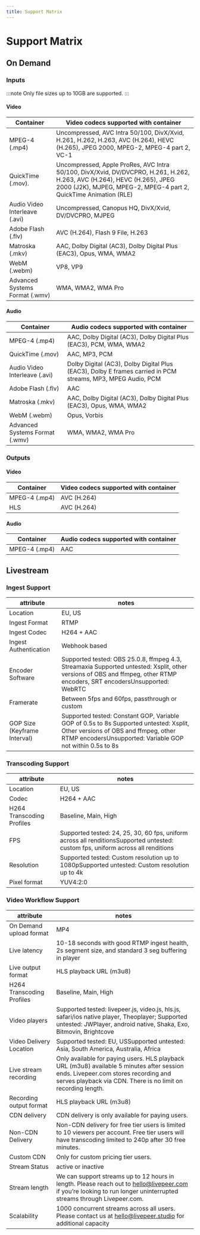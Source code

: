 ```yaml
---
title: Support Matrix
---
```


# Support Matrix

## On Demand

### Inputs

:::note
Only file sizes up to 10GB are supported.
:::

#### Video
|Container                     | Video codecs supported with container  |
|--|--|
| MPEG-4 (.mp4)                | Uncompressed, AVC Intra 50/100, DivX/Xvid, H.261, H.262, H.263, AVC (H.264), HEVC (H.265), JPEG 2000, MPEG-2, MPEG-4 part 2, VC-1   |
|QuickTime (.mov).             |Uncompressed, Apple ProRes, AVC Intra 50/100, DivX/Xvid, DV/DVCPRO, H.261, H.262, H.263, AVC (H.264), HEVC (H.265), JPEG 2000 (J2K), MJPEG, MPEG-2, MPEG-4 part 2, QuickTime Animation (RLE)|
|Audio Video Interleave (.avi)| Uncompressed, Canopus HQ, DivX/Xvid, DV/DVCPRO, MJPEG|
|Adobe Flash (.flv)            | AVC (H.264), Flash 9 File, H.263|
|Matroska (.mkv)               |AAC, Dolby Digital (AC3), Dolby Digital Plus (EAC3), Opus, WMA, WMA2|
|WebM (.webm)                  | VP8, VP9|
|Advanced Systems Format (.wmv)|WMA, WMA2, WMA Pro|

#### Audio

| Container | Audio codecs supported with container |
| --------- | ------------------------------------- |
| MPEG-4 (.mp4)      | AAC, Dolby Digital (AC3), Dolby Digital Plus (EAC3), PCM, WMA, WMA2|
| QuickTime (.mov)   | AAC, MP3, PCM                |
| Audio Video Interleave (.avi)   | Dolby Digital (AC3), Dolby Digital Plus (EAC3), Dolby E frames carried in PCM streams, MP3, MPEG Audio, PCM|
| Adobe Flash (.flv)    | AAC |
| Matroska (.mkv)    | AAC, Dolby Digital (AC3), Dolby Digital Plus (EAC3), Opus, WMA, WMA2                                  |
| WebM (.webm)   | Opus, Vorbis|
| Advanced Systems Format (.wmv)   | WMA, WMA2, WMA Pro   |

### Outputs

#### Video

| Container                    | Video codecs supported with container  |                                                                                                                                                        
| ---------------------------- | -------------------------------------- |
| MPEG-4 (.mp4)                | AVC (H.264)                            |                                                                                                                                                                      |
| HLS                          | AVC (H.264)                            |

#### Audio

| Container     | Audio codecs supported with container |
| ------------- | ------------------------------------- |
| MPEG-4 (.mp4) | AAC                                   |

## Livestream

### Ingest Support

| attribute                    | notes                                                                                                                                                                                      |
| ---------------------------- | ------------------------------------------------------------------------------------------------------------------------------------------------------------------------------------------ |
| Location                     | EU, US                                                                                                                                                                                     |
| Ingest Format                | RTMP                                                                                                                                                                                       |
| Ingest Codec                 | H264 + AAC                                                                                                                                                                                 |
| Ingest Authentication        | Webhook based                                                                                                                                                                              |
| Encoder Software             | Supported tested: OBS 25.0.8, ffmpeg 4.3, Streamaxia Supported untested: Xsplit, other versions of OBS and ffmpeg, other RTMP encoders, SRT encodersUnsupported: WebRTC                     |
| Framerate                    | Between 5fps and 60fps, passthrough or custom                                                                                                                                              |
| GOP Size (Keyframe Interval) | Supported tested: Constant GOP, Variable GOP of 0.5s to 8s Supported untested: Xsplit, Other versions of OBS and ffmpeg, other RTMP encodersUnsupported: Variable GOP not within 0.5s to 8s |

### Transcoding Support

| attribute                 | notes                                                                                                                            |
| ------------------------- | -------------------------------------------------------------------------------------------------------------------------------- |
| Location                  | EU, US                                                                                                                           |
| Codec                     | H264 + AAC                                                                                                                       |
| H264 Transcoding Profiles | Baseline, Main, High                                                                                                             |
| FPS                       | Supported tested: 24, 25, 30, 60 fps, uniform across all renditionsSupported untested: custom fps, uniform across all renditions |
| Resolution                | Supported tested: Custom resolution up to 1080pSupported untested: Custom resolution up to 4k                                    |
| Pixel format              | YUV4:2:0                                                                                                                         |

### Video Workflow Support

| attribute                 | notes                                                                                                                                                                                              |
| ------------------------- | -------------------------------------------------------------------------------------------------------------------------------------------------------------------------------------------------- |
| On Demand upload format | MP4
| Live latency                   | 10-18 seconds with good RTMP ingest health, 2s segment size, and standard 3 seg buffering in player                                                                                                |
| Live output format        | HLS playback URL (m3u8)                                                                                                                                                                            |
| H264 Transcoding Profiles | Baseline, Main, High                                                                                                                                                                               |
| Video players             | Supported tested: livepeer.js, video.js, hls.js, safari/ios native player, Theoplayer; Supported untested: JWPlayer, android native, Shaka, Exo, Bitmovin, Brightcove                                             |
| Video Delivery Location   | Supported tested: EU, USSupported untested: Asia, South America, Australia, Africa                                                                                                                 |
| Live stream recording     | Only available for paying users. HLS playback URL (m3u8) available 5 minutes after session ends. Livepeer.com stores recording and serves playback via CDN. There is no limit on recording length. |
| Recording output format   | HLS playback URL (m3u8)                                                                                                                                                                            |
| CDN delivery              | CDN delivery is only available for paying users.                                                                                                                                                   |
| Non-CDN Delivery          | Non-CDN delivery for free tier users is limited to 10 viewers per account. Free tier users will have transcoding limited to 240p after 30 free minutes.                                            |
| Custom CDN                | Only for custom pricing tier users.                                                                                                                                                                |
| Stream Status             | active or inactive                                                                                                                                                                                 |
| Stream length             | We can support streams up to 12 hours in length. Please reach out to hello@livepeer.com if you’re looking to run longer uninterrupted streams through Livepeer.com.                                |
| Scalability               | 1000 concurrent streams across all users. Please contact us at hello@livepeer.studio for additional capacity                                                                                          |
